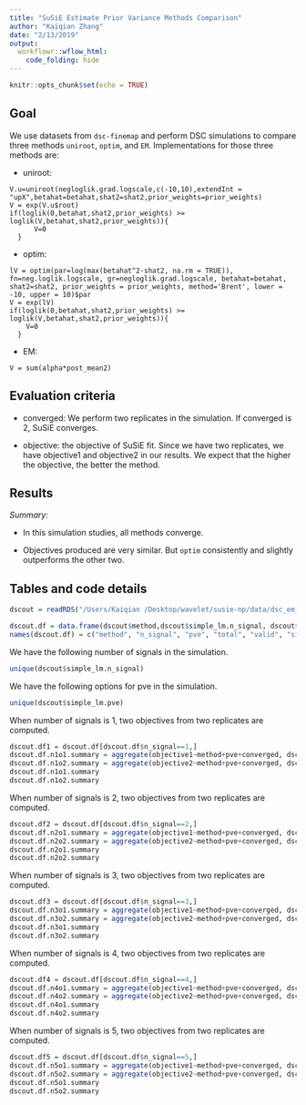 ```yaml
---
title: "SuSiE Estimate Prior Variance Methods Comparison"
author: "Kaiqian Zhang"
date: "2/13/2019"
output: 
  workflowr::wflow_html:
    code_folding: hide
---
```



```r
knitr::opts_chunk$set(echo = TRUE)
```

## Goal

We use datasets from `dsc-finemap` and perform DSC simulations to compare three methods `uniroot`, `optim`, and `EM`. Implementations for those three methods are:

* uniroot: 

```
V.u=uniroot(negloglik.grad.logscale,c(-10,10),extendInt = "upX",betahat=betahat,shat2=shat2,prior_weights=prior_weights)
V = exp(V.u$root)
if(loglik(0,betahat,shat2,prior_weights) >= loglik(V,betahat,shat2,prior_weights)){
      V=0 
  }
```

* optim:

```
lV = optim(par=log(max(betahat^2-shat2, na.rm = TRUE)), fn=neg.loglik.logscale, gr=negloglik.grad.logscale, betahat=betahat, shat2=shat2, prior_weights = prior_weights, method='Brent', lower = -10, upper = 10)$par
V = exp(lV)
if(loglik(0,betahat,shat2,prior_weights) >= loglik(V,betahat,shat2,prior_weights)){
    V=0 
  }
```

* EM:

```
V = sum(alpha*post_mean2)
```

## Evaluation criteria

* converged: We perform two replicates in the simulation. If converged is 2, SuSiE converges.

* objective: the objective of SuSiE fit. Since we have two replicates, we have objective1 and objective2 in our results. We expect that the higher the objective, the better the method. 

## Results

*Summary:*

- In this simulation studies, all methods converge.

- Objectives produced are very similar. But `optim` consistently and slightly outperforms the other two.

## Tables and code details

```r
dscout = readRDS("/Users/Kaiqian /Desktop/wavelet/susie-np/data/dsc_em_output.RDS")
```

```r
dscout.df = data.frame(dscout$method,dscout$simple_lm.n_signal, dscout$simple_lm.pve, dscout$score_susie.total, dscout$score_susie.valid, dscout$score_susie.size, dscout$score_susie.purity, dscout$score_susie.top, dscout$score_susie.objective.1, dscout$score_susie.objective.2, dscout$score_susie.converged)
names(dscout.df) = c("method", "n_signal", "pve", "total", "valid", "size", "purity", "top", "objective1", "objective2", "converged")
```

We have the following number of signals in the simulation.
```r
unique(dscout$simple_lm.n_signal)
```

We have the following options for pve in the simulation.
```r
unique(dscout$simple_lm.pve)
```

When number of signals is 1, two objectives from two replicates are computed. 
```r
dscout.df1 = dscout.df[dscout.df$n_signal==1,]
dscout.df.n1o1.summary = aggregate(objective1~method+pve+converged, dscout.df1, mean)
dscout.df.n1o2.summary = aggregate(objective2~method+pve+converged, dscout.df1, mean)
dscout.df.n1o1.summary
dscout.df.n1o2.summary
```

When number of signals is 2, two objectives from two replicates are computed. 
```r
dscout.df2 = dscout.df[dscout.df$n_signal==2,]
dscout.df.n2o1.summary = aggregate(objective1~method+pve+converged, dscout.df2, mean)
dscout.df.n2o2.summary = aggregate(objective2~method+pve+converged, dscout.df2, mean)
dscout.df.n2o1.summary
dscout.df.n2o2.summary
```

When number of signals is 3, two objectives from two replicates are computed. 
```r
dscout.df3 = dscout.df[dscout.df$n_signal==3,]
dscout.df.n3o1.summary = aggregate(objective1~method+pve+converged, dscout.df3, mean)
dscout.df.n3o2.summary = aggregate(objective2~method+pve+converged, dscout.df3, mean)
dscout.df.n3o1.summary
dscout.df.n3o2.summary
```

When number of signals is 4, two objectives from two replicates are computed. 
```r
dscout.df4 = dscout.df[dscout.df$n_signal==4,]
dscout.df.n4o1.summary = aggregate(objective1~method+pve+converged, dscout.df4, mean)
dscout.df.n4o2.summary = aggregate(objective2~method+pve+converged, dscout.df4, mean)
dscout.df.n4o1.summary
dscout.df.n4o2.summary
```

When number of signals is 5, two objectives from two replicates are computed. 
```r
dscout.df5 = dscout.df[dscout.df$n_signal==5,]
dscout.df.n5o1.summary = aggregate(objective1~method+pve+converged, dscout.df5, mean)
dscout.df.n5o2.summary = aggregate(objective2~method+pve+converged, dscout.df5, mean)
dscout.df.n5o1.summary
dscout.df.n5o2.summary
```
